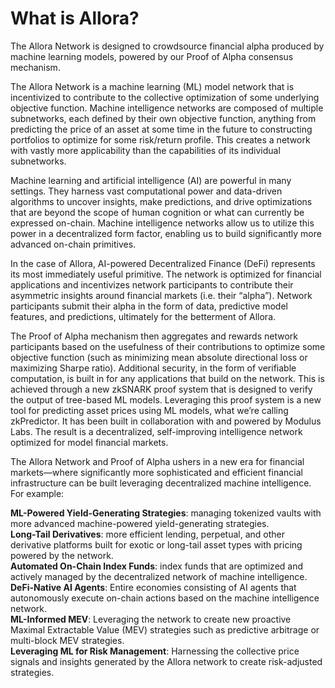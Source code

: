 # What is Allora?

The Allora Network is designed to crowdsource financial alpha produced by machine learning models, powered by our Proof of Alpha consensus mechanism.

​​The Allora Network is a machine learning (ML) model network that is incentivized to contribute to the collective optimization of some underlying objective function. Machine intelligence networks are composed of multiple subnetworks, each defined by their own objective function, anything from predicting the price of an asset at some time in the future to constructing portfolios to optimize for some risk/return profile. This creates a network with vastly more applicability than the capabilities of its individual subnetworks.

Machine learning and artificial intelligence (AI) are powerful in many settings. They harness vast computational power and data-driven algorithms to uncover insights, make predictions, and drive optimizations that are beyond the scope of human cognition or what can currently be expressed on-chain. Machine intelligence networks allow us to utilize this power in a decentralized form factor, enabling us to build significantly more advanced on-chain primitives.

In the case of Allora, AI-powered Decentralized Finance (DeFi) represents its most immediately useful primitive. The network is optimized for financial applications and incentivizes network participants to contribute their asymmetric insights around financial markets (i.e. their “alpha”). Network participants submit their alpha in the form of data, predictive model features, and predictions, ultimately for the betterment of Allora.

The Proof of Alpha mechanism then aggregates and rewards network participants based on the usefulness of their contributions to optimize some objective function (such as minimizing mean absolute directional loss or maximizing Sharpe ratio). Additional security, in the form of verifiable computation, is built in for any applications that build on the network. This is achieved through a new zkSNARK proof system that is designed to verify the output of tree-based ML models. Leveraging this proof system is a new tool for predicting asset prices using ML models, what we’re calling zkPredictor. It has been built in collaboration with and powered by Modulus Labs. The result is a decentralized, self-improving intelligence network optimized for model financial markets.

The Allora Network and Proof of Alpha ushers in a new era for financial markets––where significantly more sophisticated and efficient financial infrastructure can be built leveraging decentralized machine intelligence. For example:

**ML-Powered Yield-Generating Strategies**: managing tokenized vaults with more advanced machine-powered yield-generating strategies.  
**Long-Tail Derivatives**: more efficient lending, perpetual, and other derivative platforms built for exotic or long-tail asset types with pricing powered by the network.  
**Automated On-Chain Index Funds**: index funds that are optimized and actively managed by the decentralized network of machine intelligence.  
**DeFi-Native AI Agents**: Entire economies consisting of AI agents that autonomously execute on-chain actions based on the machine intelligence network.  
**ML-Informed MEV**: Leveraging the network to create new proactive Maximal Extractable Value (MEV) strategies such as predictive arbitrage or multi-block MEV strategies.  
**Leveraging ML for Risk Management**: Harnessing the collective price signals and insights generated by the Allora network to create risk-adjusted strategies.

